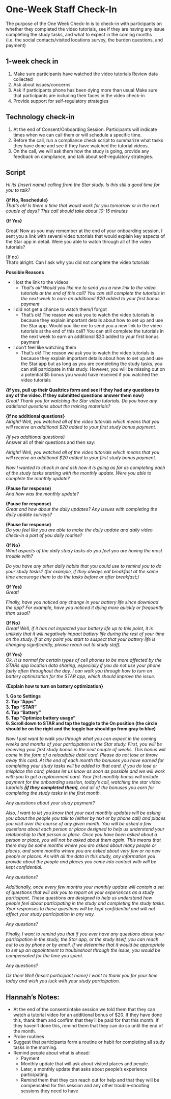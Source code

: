 # One-Week Staff Check-In {#sec-one_week_script}


The purpose of the One Week Check-In is to check-in with participants on
whether they completed the video tutorials, see if they are having any
issue completing the study tasks, and what to expect in the coming
months (i.e. the social contacts/visited locations survey, the burden
questions, and payment)


## 1-week check in

1.  Make sure participants have watched the video tutorials Review data collected\
2.  Ask about issues/concerns\
3.  Ask if participants phone has been dying more than usual Make sure that participants are including their faces in the video check-in\
4.  Provide support for self-regulatory strategies

## Technology check-in

1.  At the end of Consent/Onboarding Session. Participants will indicate times when we can call them or will schedule a specific time.\
2.  Before the call, run a compliance check script to summarize what tasks they have done and see if they have watched the tutorial videos.\
3.  On the call, we will ask them how the study is going, provide any feedback on compliance, and talk about self-regulatory strategies.

## Script

*Hi its {insert name} calling from the Star study. Is this still a good time for you to talk?*

**{if No, Reschedule}**\
*That's ok! Is there a time that would work for you tomorrow or in the next couple of days? This call should take about 10-15 minutes*

**{If Yes}**

Great! Now as you may remember at the end of your onboarding session, I sent you a link with several video tutorials that would explain key aspects of the Star app in detail. Were you able to watch through all of the video tutorials?

{If no}\
That's alright. Can I ask why you did not complete the video tutorials

**Possible Reasons**

-   I lost the link to the videos
    -   *That's ok! Would you like me to send you a new link to the video tutorials at the end of this call? You can still complete the tutorials in the next week to earn an additional \$20 added to your first bonus payment*\
-   I did not get a chance to watch them/I forgot
    -   That's ok! The reason we ask you to watch the video tutorials is because they explain important details about how to set up and use the Star app. Would you like me to send you a new link to the video tutorials at the end of this call? You can still complete the tutorials in the next week to earn an additional \$20 added to your first bonus payment\
-   I don't feel like watching them
    -   That's ok! The reason we ask you to watch the video tutorials is because they explain important details about how to set up and use the Star app but as long as you are completing the study tasks, you can still participate in this study. However, you will be missing out on a potential \$5 bonus you would have received if you watched the video tutorials

**{if yes, pull up their Qualtrics form and see if they had any questions to any of the video. If they submitted questions answer them now}**\
*Great! Thank you for watching the Star video tutorials. Do you have any additional questions about the training materials?*

**{if no additional questions}**\
*Alright! Well, you watched all of the video tutorials which means that you will receive an additional \$20 added to your first study bonus payment.*

*{if yes additional questions}*\
Answer all of their questions and then say:

*Alright! Well, you watched all of the video tutorials which means that you will receive an additional \$20 added to your first study bonus payment.*

*Now I wanted to check in and ask how it is going as far as completing each of the study tasks starting with the monthly update. Were you able to complete the monthly update?*

**(Pause for response)**\
*And how was the monthly update?*

**(Pause for response)**\
*Great and how about the daily updates? Any issues with completing the daily update surveys?*

**(Pause for response)**\
*Do you feel like you are able to make the daily update and daily video check-in a part of you daily routine?*

**{If No}**\
*What aspects of the daily study tasks do you feel you are having the most trouble with?*

*Do you have any other daily habits that you could use to remind you to do your study tasks? (for example, if they always eat breakfast at the same time encourage them to do the tasks before or after breakfast;)*

**{If Yes}**\
*Great!*

*Finally, have you noticed any change in your battery life since download the app? For example, have you noticed it dying more quickly or frequently than usual?*

**{If No}**\
*Great! Well, if it has not impacted your battery life up to this point, it is unlikely that it will negatively impact battery life during the rest of your time on the study. If at any point you start to suspect that your battery life is changing significantly, please reach out to study staff.*

**{If Yes}**\
*Ok. It is normal for certain types of cell phones to be more affected by the STARs app location data sharing, especially if you do not use your phone fairly often throughout the day. I can walk you through how to turn on battery optimization for the STAR app, which should improve the issue.*

**{Explain how to turn on battery optimization}**

**1. Go to Settings**\
**2. Tap "Apps"**\
**3. Tap "STAR"**\
**4. Tap "Battery"**\
**5. Tap "Optimize battery usage"**\
**6. Scroll down to STAR and tap the toggle to the On position (the circle should be on the right and the toggle bar should go from gray to blue)**

*Now I just want to walk you through what you can expect in the coming weeks and months of your participation in the Star study. First, you will be receiving your first study bonus in the next couple of weeks. This bonus will come in the form of a reloadable debit card. Please do not lose or throw away this card. At the end of each month the bonuses you have earned for completing your study tasks will be added to that card. If you do lose or misplace the card, please let us know as soon as possible and we will work with you to get a replacement card. Your first monthly bonus will include payment for the onboarding session, today's call, watching the star video tutorials **(if they completed them)**, and all of the bonuses you earn for completing the study tasks in the first month.*

*Any questions about your study payment?*

*Also, I want to let you know that your next monthly updates will be asking you about the people you talk to (either by text or by phone call) and places you visit over the course of any given month. You will be asked a few questions about each person or place designed to help us understand your relationship to that person or place. Once you have been asked about a person or place, you will not be asked about them again. This means that there may be some months where you are asked about many people or places, and some months where you are asked about very few or no new people or places. As with all the data in this study, any information you provide about the people and places you come into contact with will be kept confidential.*

*Any questions?*

*Additionally, once every few months your monthly update will contain a set of questions that will ask you to report on your experiences as a study participant. These questions are designed to help us understand how people feel about participating in the study and completing the study tasks. Your responses to these questions will be kept confidential and will not affect your study participation in any way.*

*Any questions?*

*Finally, I want to remind you that if you ever have any questions about your participation in the study, the Star app, or the study itself, you can reach out to us by phone or by email. If we determine that it would be appropriate to set up an appointment to troubleshoot through the issue, you would be compensated for the time you spent.*

*Any questions?*

*Ok then! Well {Insert participant name} I want to thank you for your time today and wish you luck with your study participation.*

## Hannah's Notes:

-   At the end of the consent/intake session we told them that they can watch a tutorial video for an additional bonus of \$20. If they have done this, thank them and confirm that they'll be paid for that this month. If they haven't done this, remind them that they can do so until the end of the month.
-   Probe routines
-   Suggest that participants form a routine or habit for completing all study tasks in the morning.
-   Remind people about what is ahead:
    -   Payment\
    -   Monthly update that will ask about visited places and people.
    -   Later, a monthly update that asks about people's experience participating.
    -   Remind them that they can reach out for help and that they will be compensated for this session and any other trouble-shooting sessions they need to have
